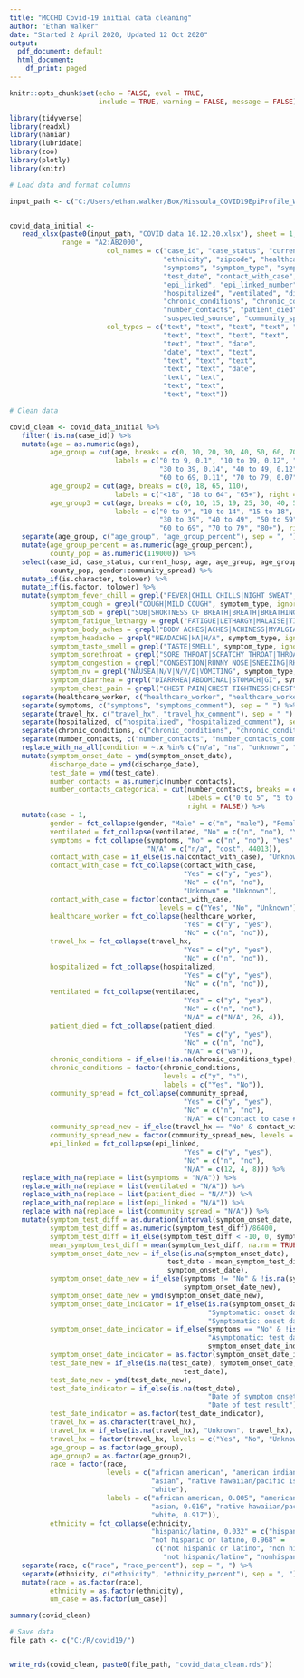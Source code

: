 ```yaml
---
title: "MCCHD Covid-19 initial data cleaning"
author: "Ethan Walker"
date: "Started 2 April 2020, Updated 12 Oct 2020"
output:
  pdf_document: default
  html_document:
    df_print: paged
---
```


```r
knitr::opts_chunk$set(echo = FALSE, eval = TRUE, 
                      include = TRUE, warning = FALSE, message = FALSE)
```

```r
library(tidyverse)
library(readxl)
library(naniar)
library(lubridate)
library(zoo)
library(plotly)
library(knitr)
```


```r
# Load data and format columns

input_path <- c("C:/Users/ethan.walker/Box/Missoula_COVID19EpiProfile_Working/")


covid_data_initial <- 
   read_xlsx(paste0(input_path, "COVID data 10.12.20.xlsx"), sheet = 1,
             range = "A2:AB2000", 
                        col_names = c("case_id", "case_status", "current_hosp", "age", "gender", "race", 
                                      "ethnicity", "zipcode", "healthcare_worker", "um_case",
                                      "symptoms", "symptom_type", "symptom_onset_date",
                                      "test_date", "contact_with_case", "contact_case_number", 
                                      "epi_linked", "epi_linked_number", "travel_hx",
                                      "hospitalized", "ventilated", "discharge_date",
                                      "chronic_conditions", "chronic_conditions_type",
                                      "number_contacts", "patient_died", 
                                      "suspected_source", "community_spread"),
                        col_types = c("text", "text", "text", "text", "text", "text", 
                                      "text", "text", "text", "text",
                                      "text", "text", "date",
                                      "date", "text", "text",
                                      "text", "text", "text",
                                      "text", "text", "date",
                                      "text", "text", 
                                      "text", "text",
                                      "text", "text"))
```


```r
# Clean data

covid_clean <- covid_data_initial %>% 
   filter(!is.na(case_id)) %>% 
   mutate(age = as.numeric(age),
          age_group = cut(age, breaks = c(0, 10, 20, 30, 40, 50, 60, 70, 80, 110),
                          labels = c("0 to 9, 0.1", "10 to 19, 0.12", "20 to 29, 0.19", 
                                     "30 to 39, 0.14", "40 to 49, 0.12", "50 to 59, 0.11", 
                                     "60 to 69, 0.11", "70 to 79, 0.07", "80+, 0.03"), right = FALSE),
          age_group2 = cut(age, breaks = c(0, 18, 65, 110),
                          labels = c("<18", "18 to 64", "65+"), right = FALSE),
          age_group3 = cut(age, breaks = c(0, 10, 15, 19, 25, 30, 40, 50, 60, 70, 80, 110),
                          labels = c("0 to 9", "10 to 14", "15 to 18", "19 to 24", "25 to 29", 
                                     "30 to 39", "40 to 49", "50 to 59", 
                                     "60 to 69", "70 to 79", "80+"), right = FALSE)) %>% 
   separate(age_group, c("age_group", "age_group_percent"), sep = ", ") %>% 
   mutate(age_group_percent = as.numeric(age_group_percent),
          county_pop = as.numeric(119000)) %>% 
   select(case_id, case_status, current_hosp, age, age_group, age_group_percent, age_group2, age_group3,
          county_pop, gender:community_spread) %>% 
   mutate_if(is.character, tolower) %>% 
   mutate_if(is.factor, tolower) %>% 
   mutate(symptom_fever_chill = grepl("FEVER|CHILL|CHILLS|NIGHT SWEAT", symptom_type, ignore.case = TRUE),
          symptom_cough = grepl("COUGH|MILD COUGH", symptom_type, ignore.case = TRUE),
          symptom_sob = grepl("SOB|SHORTNESS OF BREATH|BREATH|BREATHING|WINDED", symptom_type, ignore.case = TRUE),
          symptom_fatigue_lethargy = grepl("FATIGUE|LETHARGY|MALAISE|TIRED", symptom_type, ignore.case = TRUE),
          symptom_body_aches = grepl("BODY ACHES|ACHES|ACHINESS|MYALGIA|ACHE|MUSCLE ACHE", symptom_type, ignore.case = TRUE),
          symptom_headache = grepl("HEADACHE|HA|H/A", symptom_type, ignore.case = TRUE),
          symptom_taste_smell = grepl("TASTE|SMELL", symptom_type, ignore.case = TRUE),
          symptom_sorethroat = grepl("SORE THROAT|SCRATCHY THROAT|THROAT", symptom_type, ignore.case = TRUE),
          symptom_congestion = grepl("CONGESTION|RUNNY NOSE|SNEEZING|RHINORRHEA|SINUS|NOSE", symptom_type, ignore.case = TRUE),
          symptom_nv = grepl("NAUSEA|N/V|N/V/D|VOMITING", symptom_type, ignore.case = TRUE),
          symptom_diarrhea = grepl("DIARRHEA|ABDOMINAL|STOMACH|GI", symptom_type, ignore.case = TRUE),
          symptom_chest_pain = grepl("CHEST PAIN|CHEST TIGHTNESS|CHEST", symptom_type, ignore.case = TRUE)) %>% 
   separate(healthcare_worker, c("healthcare_worker", "healthcare_worker_comment"), sep = " ") %>% 
   separate(symptoms, c("symptoms", "symptoms_comment"), sep = " ") %>% 
   separate(travel_hx, c("travel_hx", "travel_hx_comment"), sep = " ") %>% 
   separate(hospitalized, c("hospitalized", "hospitalized_comment"), sep = " ") %>% 
   separate(chronic_conditions, c("chronic_conditions", "chronic_conditions_comment"), sep = "- ") %>% 
   separate(number_contacts, c("number_contacts", "number_contacts_comment"), sep = " ") %>% 
   replace_with_na_all(condition = ~.x %in% c("n/a", "na", "unknown", "unkown")) %>% 
   mutate(symptom_onset_date = ymd(symptom_onset_date),
          discharge_date = ymd(discharge_date),
          test_date = ymd(test_date),
          number_contacts = as.numeric(number_contacts),
          number_contacts_categorical = cut(number_contacts, breaks = c(0, 5, 10, 50),
                                            labels = c("0 to 5", "5 to 10", "10+"),
                                            right = FALSE)) %>% 
   mutate(case = 1,
          gender = fct_collapse(gender, "Male" = c("m", "male"), "Female" = c("f", "female")),
          ventilated = fct_collapse(ventilated, "No" = c("n", "no"), "Yes" = c("y", "yes")),
          symptoms = fct_collapse(symptoms, "No" = c("n", "no"), "Yes" = c("y", "yes"),
                                  "N/A" = c("n/a", "cost", 44013)),
          contact_with_case = if_else(is.na(contact_with_case), "Unknown", contact_with_case),
          contact_with_case = fct_collapse(contact_with_case,
                                           "Yes" = c("y", "yes"),
                                           "No" = c("n", "no"),
                                           "Unknown" = "Unknown"),
          contact_with_case = factor(contact_with_case,
                                     levels = c("Yes", "No", "Unknown")),
          healthcare_worker = fct_collapse(healthcare_worker,
                                           "Yes" = c("y", "yes"),
                                           "No" = c("n", "no")),
          travel_hx = fct_collapse(travel_hx,
                                           "Yes" = c("y", "yes"),
                                           "No" = c("n", "no")),
          hospitalized = fct_collapse(hospitalized,
                                           "Yes" = c("y", "yes"),
                                           "No" = c("n", "no")),
          ventilated = fct_collapse(ventilated,
                                           "Yes" = c("y", "yes"),
                                           "No" = c("n", "no"),
                                           "N/A" = c("N/A", 26, 4)),
          patient_died = fct_collapse(patient_died,
                                           "Yes" = c("y", "yes"),
                                           "No" = c("n", "no"),
                                           "N/A" = c("wa")),
          chronic_conditions = if_else(!is.na(chronic_conditions_type), "y", "n"),
          chronic_conditions = factor(chronic_conditions, 
                                      levels = c("y", "n"),
                                      labels = c("Yes", "No")),
          community_spread = fct_collapse(community_spread,
                                           "Yes" = c("y", "yes"),
                                           "No" = c("n", "no"),
                                           "N/A" = c("contact to case #44")),
          community_spread_new = if_else(travel_hx == "No" & contact_with_case == "No", "Yes", "No"),
          community_spread_new = factor(community_spread_new, levels = c("Yes", "No")),
          epi_linked = fct_collapse(epi_linked,
                                           "Yes" = c("y", "yes"),
                                           "No" = c("n", "no"),
                                           "N/A" = c(12, 4, 8))) %>% 
   replace_with_na(replace = list(symptoms = "N/A")) %>% 
   replace_with_na(replace = list(ventilated = "N/A")) %>% 
   replace_with_na(replace = list(patient_died = "N/A")) %>%
   replace_with_na(replace = list(epi_linked = "N/A")) %>%
   replace_with_na(replace = list(community_spread = "N/A")) %>%
   mutate(symptom_test_diff = as.duration(interval(symptom_onset_date, test_date)),
          symptom_test_diff = as.numeric(symptom_test_diff)/86400,
          symptom_test_diff = if_else(symptom_test_diff < -10, 0, symptom_test_diff),
          mean_symptom_test_diff = mean(symptom_test_diff, na.rm = TRUE),
          symptom_onset_date_new = if_else(is.na(symptom_onset_date), 
                                       test_date - mean_symptom_test_diff,
                                       symptom_onset_date),
          symptom_onset_date_new = if_else(symptoms != "No" & !is.na(symptoms), test_date,
                                           symptom_onset_date_new),
          symptom_onset_date_new = ymd(symptom_onset_date_new),
          symptom_onset_date_indicator = if_else(is.na(symptom_onset_date),
                                                 "Symptomatic: onset date estimated by test date",
                                                 "Symptomatic: onset date by self-report"),
          symptom_onset_date_indicator = if_else(symptoms == "No" & !is.na(symptoms),
                                                 "Asymptomatic: test date",
                                                 symptom_onset_date_indicator),
          symptom_onset_date_indicator = as.factor(symptom_onset_date_indicator),
          test_date_new = if_else(is.na(test_date), symptom_onset_date,
                                           test_date),
          test_date_new = ymd(test_date_new),
          test_date_indicator = if_else(is.na(test_date),
                                                 "Date of symptom onset",
                                                 "Date of test result"),
          test_date_indicator = as.factor(test_date_indicator),
          travel_hx = as.character(travel_hx),
          travel_hx = if_else(is.na(travel_hx), "Unknown", travel_hx),
          travel_hx = factor(travel_hx, levels = c("Yes", "No", "Unknown")),
          age_group = as.factor(age_group),
          age_group2 = as.factor(age_group2),
          race = factor(race,
                        levels = c("african american", "american indian or alaskan native",
                                   "asian", "native hawaiian/pacific islander", "other",
                                   "white"),
                        labels = c("african american, 0.005", "american indian or alaskan native, 0.023",
                                   "asian, 0.016", "native hawaiian/pacific islander, 0.001", "other, 0.038",
                                   "white, 0.917")),
          ethnicity = fct_collapse(ethnicity,
                                   "hispanic/latino, 0.032" = c("hispanic/latino"),
                                   "not hispanic or latino, 0.968" = 
                                    c("not hispanic or latino", "non hispanic",
                                      "not hispanic/latino", "nonhispanic"))) %>% 
   separate(race, c("race", "race_percent"), sep = ", ") %>% 
   separate(ethnicity, c("ethnicity", "ethnicity_percent"), sep = ", ") %>% 
   mutate(race = as.factor(race),
          ethnicity = as.factor(ethnicity),
          um_case = as.factor(um_case))

summary(covid_clean)
```

```r
# Save data
file_path <- c("C:/R/covid19/")


write_rds(covid_clean, paste0(file_path, "covid_data_clean.rds"))
```

